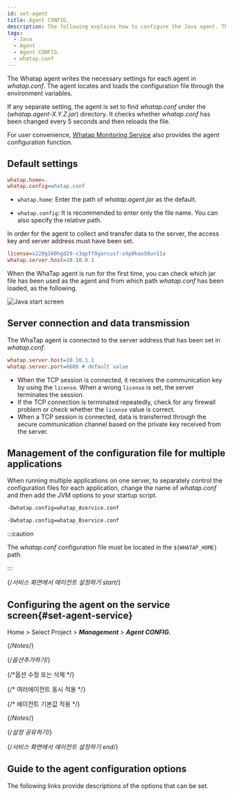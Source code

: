 ```yaml
---
id: set-agent
title: Agent CONFIG.
description: The following explains how to configure the Java agent. The whatap.conf file includes the agent's default settings, server connection and data transfer settings, and how to manage the configuration files for multiple application servers. It also provides the way to manage the agent options directly on the WhaTap monitoring service screen.
tags:
  - Java
  - Agent
  - Agent CONFIG.
  - whatap.conf
---
```


The Whatap agent writes the necessary settings for each agent in _whatap.conf_. The agent locates and loads the configuration file through the environment variables.

If any separate setting, the agent is set to find _whatap.conf_ under the (_whatap.agent-X.Y.Z.jar_) directory. It checks whether _whatap.conf_ has been changed every 5 seconds and then reloads the file.

For user convenience, [Whatap Monitoring Service](https://service.whatap.io) also provides the agent configuration function.

## Default settings

```ini title='whatap.conf'
whatap.home=.
whatap.config=whatap.conf
```

- `whatap.home`: Enter the path of _whatap.agent.jar_ as the default.

- `whatap.config`: It is recommended to enter only the file name. You can also specify the relative path.

In order for the agent to collect and transfer data to the server, the access key and server address must have been set.

```ini title='whatap.conf'
license=x220g160hgd29-x3qpff0garcus7-z4p0kao58un11a
whatap.server.host=10.10.0.1
```

When the WhaTap agent is run for the first time, you can check which jar file has been used as the agent and from which path _whatap.conf_ has been loaded, as the following.

![Java start screen](/img/set-java-agent-start.png)

## Server connection and data transmission

The WhaTap agent is connected to the server address that has been set in _whatap.conf_.

```ini title='whatap.conf'
whatap.server.host=10.10.1.1
whatap.server.port=6600 # default value
```

- When the TCP session is connected, it receives the communication key by using the `license`. When a wrong `license` is set, the server terminates the session.
- If the TCP connection is terminated repeatedly, check for any firewall problem or check whether the `license` value is correct.
- When a TCP session is connected, data is transferred through the secure communication channel based on the private key received from the server.

## Management of the configuration file for multiple applications

When running multiple applications on one server, to separately control the configuration files for each application, change the name of _whatap.conf_ and then add the JVM options to your startup script.

```bash title='Service A'
-Dwhatap.config=whatap_Aservice.conf
```

```bash title='Service B'
-Dwhatap.config=whatap_Bservice.conf
```

:::caution

The _whatap.conf_ configuration file must be located in the `${WHATAP_HOME}` path.

:::


{/*서비스 화면에서 에이전트 설정하기 start*/}

## Configuring the agent on the service screen{#set-agent-service}

Home > Select Project > **_Management_** > **_Agent CONFIG._**


<Desc name='whatap.conf'/>

{/*Notes*/}


<Setagentinservicedescnotes />

{/*옵션추가하기*/}


<Setagentinserviceaddoptions />

{/*옵션 수정 또는 삭제 */}


<Setagentinservicemodifyoptions /> 

{/* 여러에이전트 동시 적용 */}


<Setagentinservicemuliagent /> 

{/* 에이전트 기본값 적용 */}


<Setagentinserviceapplydafaultdesc /> 


<DefaultItems name='whatap.conf'/>

{/*Notes*/}


<Setagentinservicedefaultnotes />

{/*설정 공유하기*/}


<Setagentsharing />  

{/*서비스 화면에서 에이전트 설정하기 end*/}

## Guide to the agent configuration options

The following links provide descriptions of the options that can be set.


<DocCardList/>

